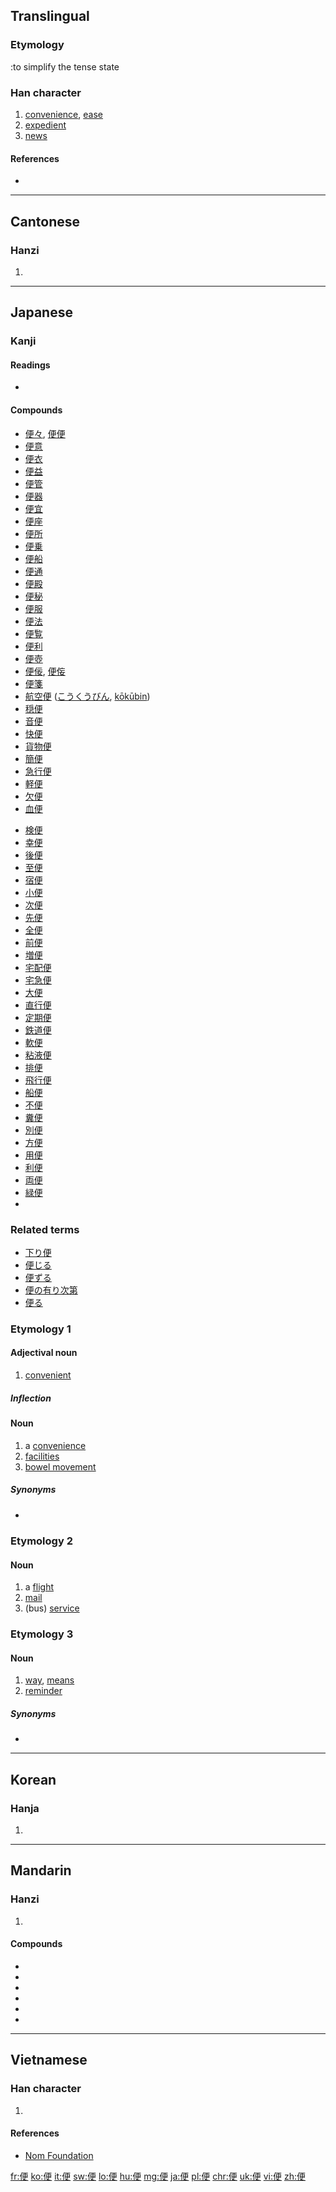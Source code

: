 {{also|使}}
==Translingual==
{{stroke order|type=bw|strokes=9}}

===Etymology===
{{Han compound|人|更|alt1=亻|ls=ic}}:to simplify the tense state

===Han character===
{{Han char|rn=9|rad=人|as=07|sn=9|four=2124<sub>6</sub>|canj=人一中大 (OMLK)|ids=⿰[[亻]][[更]]}}

# [[convenience]], [[ease]]
# [[expedient]]
# [[news]]

====References====
* {{Han ref|kx=0103.320|dkj=00659|dj=0219.100|hdz=10157.030|uh=4FBF|ud=20415|bh=AB4B|bd=43851}}

----

==Cantonese==

===Hanzi===
{{yue-hanzi|jyut=[[bin6]], [[pin4]]|y=bin6, pin4}}

# {{defn|lang=yue|sort=人07}}

----

==Japanese==

===Kanji===
{{ja-kanji|grade=4|rs=人07}}

====Readings====
* {{ja-readings|on=[[べん]] ([[ben]]), [[びん]] ([[bin]])|kun=[[たより]] ([[便り]], [[tayori]]), [[すなわち]] ([[sunawachi]])}}

====Compounds====
{{top2}}
* [[便々]], [[便便]]
* [[便意]]
* [[便衣]]
* [[便益]]
* [[便管]]
* [[便器]]
* [[便宜]]
* [[便座]]
* [[便所]]
* [[便乗]]
* [[便船]]
* [[便通]]
* [[便殿]]
* [[便秘]]
* [[便服]]
* [[便法]]
* [[便覧]]
* [[便利]]
* [[便壺]]
* [[便佞]], [[便侫]]
* [[便箋]]
* [[航空便]] ([[こうくうびん]], [[kōkūbin]])
* [[穏便]]
* [[音便]]
* [[快便]]
* [[貨物便]]
* [[簡便]]
* [[急行便]]
* [[軽便]]
* [[欠便]]
* [[血便]]
{{mid2}}
* [[検便]]
* [[幸便]]
* [[後便]]
* [[至便]]
* [[宿便]]
* [[小便]]
* [[次便]]
* [[先便]]
* [[全便]]
* [[前便]]
* [[増便]]
* [[宅配便]]
* [[宅急便]]
* [[大便]]
* [[直行便]]
* [[定期便]]
* [[鉄道便]]
* [[軟便]]
* [[粘液便]]
* [[排便]]
* [[飛行便]]
* [[船便]]
* [[不便]]
* [[糞便]]
* [[別便]]
* [[方便]]
* [[用便]]
* [[利便]]
* [[両便]]
* [[緑便]]
* {{term|郵便||postal service|tr=ゆうびん, yūbin|lang=ja}}
{{bottom}}

===Related terms===
* [[下り便]]
* [[便じる]]
* [[便ずる]]
* [[便の有り次第]]
* [[便る]]

===Etymology 1===
====Adjectival noun====
{{ja-adj|infl=na|べん}}

# [[convenient]]

=====Inflection=====
{{ja-na|べん}}

====Noun====
{{ja-noun|べん}}
# a [[convenience]]
# [[facilities]]
# [[bowel movement]]

=====Synonyms=====
* {{sense|convenient}} {{l/ja|便利}}

===Etymology 2===
====Noun====
{{ja-noun|びん}}

# a [[flight]]
# [[mail]]
# (bus) [[service]]

===Etymology 3===
====Noun====
{{ja-noun|よすが}}
# [[way]], [[means]]
# [[reminder]]

=====Synonyms=====
* {{l/ja|縁}}

----

==Korean==

===Hanja===
{{ko-hanja|hangeul=[[편]], [[변]]|rv=pyeon, byeon|mr=p'yŏn, pyŏn}}

# {{defn|lang=ko|sort=人07}}

----

==Mandarin==

===Hanzi===
{{cmn-hanzi|pin=[[biàn]] ([[bian4]])|wg=pien<sup>4</sup>}}

# {{defn|lang=cmn|sort=人07}}

====Compounds====
* {{l|cmn|便便}}
* {{l|cmn|便利|tr=biànlì}}
* {{l|cmn|便利店|tr=biànlìdiàn||convenience store}}
* {{l|cmn|大便|tr=dàbiàn}}
* {{l|cmn|方便|tr=fāngbiàn}}
* {{l|cmn|小便|tr=xiǎobiàn}}

----

==Vietnamese==

===Han character===
{{vi-hantu|[[tiện]], [[biền]]|rs=人07}}

# {{defn|lang=vi|sort=人07}}

====References====
*[http://nomfoundation.org/common/nom_details.php?codepoint=4fbf Nom Foundation]

[[fr:便]]
[[ko:便]]
[[it:便]]
[[sw:便]]
[[lo:便]]
[[hu:便]]
[[mg:便]]
[[ja:便]]
[[pl:便]]
[[chr:便]]
[[uk:便]]
[[vi:便]]
[[zh:便]]